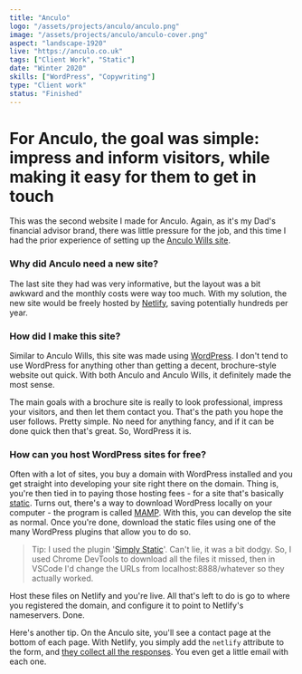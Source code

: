 ```yaml
---
title: "Anculo"
logo: "/assets/projects/anculo/anculo.png"
image: "/assets/projects/anculo/anculo-cover.png"
aspect: "landscape-1920"
live: "https://anculo.co.uk"
tags: ["Client Work", "Static"]
date: "Winter 2020"
skills: ["WordPress", "Copywriting"]
type: "Client work"
status: "Finished"
---
```


# For Anculo, the goal was simple: impress and inform visitors, while making it easy for them to get in touch

This was the second website I made for Anculo. Again, as it's my Dad's financial advisor brand, there was little pressure for the job, and this time I had the prior experience of setting up the [Anculo Wills site](https://anculowills.co.uk).

### Why did Anculo need a new site?

The last site they had was very informative, but the layout was a bit awkward and the monthly costs were way too much. With my solution, the new site would be freely hosted by [Netlify](https://netlify.com), saving potentially hundreds per year.

### How did I make this site?

Similar to Anculo Wills, this site was made using [WordPress](https://wordpress.com/). I don't tend to use WordPress for anything other than getting a decent, brochure-style website out quick. With both Anculo and Anculo Wills, it definitely made the most sense.

The main goals with a brochure site is really to look professional, impress your visitors, and then let them contact you. That's the path you hope the user follows. Pretty simple. No need for anything fancy, and if it can be done quick then that's great. So, WordPress it is.

### How can you host WordPress sites for free?

Often with a lot of sites, you buy a domain with WordPress installed and you get straight into developing your site right there on the domain. Thing is, you're then tied in to paying those hosting fees - for a site that's basically [static](https://dev.to/gtanyware/what-is-a-static-website-4k3o). Turns out, there's a way to download WordPress locally on your computer - the program is called [MAMP](https://www.mamp.info/). With this, you can develop the site as
normal. Once you're done, download the static files using one of the many WordPress plugins that allow you to do so.

> Tip: I used the plugin '[Simply Static](https://wordpress.org/plugins/simply-static/)'. Can't lie, it was a bit dodgy. So, I used Chrome DevTools to download all the files it missed, then in VSCode I'd change the URLs from localhost:8888/whatever so they actually worked.

Host these files on Netlify and you're live. All that's left to do is go to where you registered the domain, and configure it to point to Netlify's nameservers. <StandoutText>Done.</StandoutText>

Here's another tip. On the Anculo site, you'll see a contact page at the bottom of each page. With Netlify, you simply add the `netlify` attribute to the form, and [they collect all the responses](https://docs.netlify.com/forms/setup/). You even get a little email with each one.
